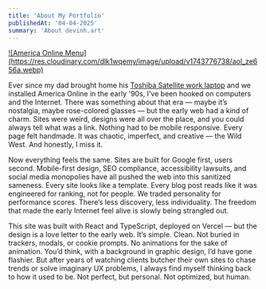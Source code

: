 ```yaml
---
title: 'About My Portfolio'
publishedAt: '04-04-2025'
summary: 'About devinh.art'
---
```


<a href="https://res.cloudinary.com/dlk1wqemy/image/upload/v1743776738/aol_ze656a.webp">
![America Online Menu](https://res.cloudinary.com/dlk1wqemy/image/upload/v1743776738/aol_ze656a.webp)
</a>

Ever since my dad brought home his [Toshiba Satellite work laptop](https://res.cloudinary.com/dlk1wqemy/image/upload/v1743776738/toshiba-laptop_wb7an3.webp) and we installed America Online in the early '90s, I’ve been hooked on computers and the Internet. There was something about that era — maybe it’s nostalgia, maybe rose-colored glasses — but the early web had a kind of charm. Sites were weird, designs were all over the place, and you could always tell what was a link. Nothing had to be mobile responsive. Every page felt handmade. It was chaotic, imperfect, and creative — the Wild West. And honestly, I miss it.

Now everything feels the same. Sites are built for Google first, users second. Mobile-first design, SEO compliance, accessibility lawsuits, and social media monopolies have all pushed the web into this sanitized sameness. Every site looks like a template. Every blog post reads like it was engineered for ranking, not for people. We traded personality for performance scores. There’s less discovery, less individuality. The freedom that made the early Internet feel alive is slowly being strangled out.

This site was built with React and TypeScript, deployed on Vercel — but the design is a love letter to the early web. It’s simple. Clean. Not buried in trackers, modals, or cookie prompts. No animations for the sake of animation. You’d think, with a background in graphic design, I’d have gone flashier. But after years of watching clients butcher their own sites to chase trends or solve imaginary UX problems, I always find myself thinking back to how it used to be. Not perfect, but personal. Not optimized, but human.
